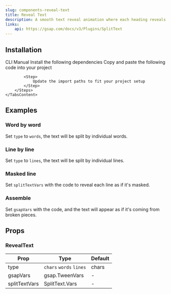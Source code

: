 ```yaml
---
slug: components-reveal-text
title: Reveal Text
description: A smooth text reveal animation where each heading reveals related content on interaction.
links:
    api: https://gsap.com/docs/v3/Plugins/SplitText
---
```


<DemoCodePreview
    path="demo/components/reveal-text/default.tsx"
    v0Link="/gsap/reveal-text"
/>

## Installation

<Tabs defaultValue="cli" className="mt-3">
    <TabsList>
        <TabsTrigger value="cli">CLI</TabsTrigger>
        <TabsTrigger value="manual">Manual</TabsTrigger>
    </TabsList>
    <TabsContent value="cli" className="mt-4">
        <InstallationCommand command={`npx shadcn@latest add "~website/r/gsap/reveal-text"`}/>
    </TabsContent>
    <TabsContent value="manual" className="mt-4">
        <Steps>
            <Step>
                Install the following dependencies
            </Step>
            <InstallationCommand command="npm install gsap @gsap/react"/>
            <Step>
                Copy and paste the following code into your project
            </Step>
            <CodePreview path='components/gsap/reveal-text.tsx' collapsible></CodePreview>

            <Step>
                Update the import paths to fit your project setup
            </Step>
        </Steps>
    </TabsContent>
</Tabs>


## Examples

### Word by word

Set `type` to `words`, the text will be split by individual words.

<DemoCodePreview
    path="demo/components/reveal-text/words.tsx"
    v0Link="/gsap/reveal-text"
/>

### Line by line

Set `type` to `lines`, the text will be split by individual lines.

<DemoCodePreview
    path="demo/components/reveal-text/lines.tsx"
    v0Link="/gsap/reveal-text"
/>

### Masked line

Set `splitTextVars` with the code to reveal each line as if it's masked.

<DemoCodePreview
    path="demo/components/reveal-text/masked-lines.tsx"
    v0Link="/gsap/reveal-text"
/>

### Assemble

Set `gsapVars` with the code, and the text will appear as if it's coming from broken pieces.

<DemoCodePreview
    path="demo/components/reveal-text/assemble.tsx"
    v0Link="/gsap/reveal-text"
/>

## Props

### RevealText

| Prop          | Type                    | Default |
|---------------|-------------------------|---------|
| type          | `chars` `words` `lines` | chars   |
| gsapVars      | gsap.TweenVars          | -       |
| splitTextVars | SplitText.Vars          | -       |
